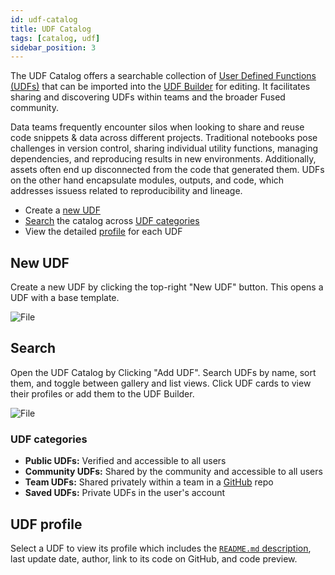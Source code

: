 ```yaml
---
id: udf-catalog
title: UDF Catalog
tags: [catalog, udf]
sidebar_position: 3
---
```




The UDF Catalog offers a searchable collection of [User Defined Functions (UDFs)](/core-concepts/why/) that can be imported into the [UDF Builder](/workbench/udf-builder/) for editing. It facilitates sharing and discovering UDFs within teams and the broader Fused community.

Data teams frequently encounter silos when looking to share and reuse code snippets & data across different projects. Traditional notebooks pose challenges in version control, sharing individual utility functions, managing dependencies, and reproducing results in new environments. Additionally, assets often end up disconnected from the code that generated them. UDFs on the other hand encapsulate modules, outputs, and code, which addresses issuess related to reproducibility and lineage.


- Create a [new UDF](/workbench/udf-catalog/#new-udf)
- [Search](/workbench/udf-catalog/#search) the catalog across [UDF categories](/workbench/udf-catalog/#udf-categories)
- View the detailed [profile](/workbench/udf-catalog/#udf-profile) for each UDF




<ReactPlayer className="video__player" playing={true} muted={true} controls height="100%" url="https://fused-magic.s3.us-west-2.amazonaws.com/workbench-walkthrough-videos/docs_catalog.mp4" width="100%" />



## New UDF

Create a new UDF by clicking the top-right "New UDF" button. This opens a UDF with a base template.


<div style={{textAlign: 'center'}}>
<img src={ImgFe4} alt="File" style={{width: 600}} />
</div>



## Search


Open the UDF Catalog by Clicking "Add UDF". Search UDFs by name, sort them, and toggle between gallery and list views. Click UDF cards to view their profiles or add them to the UDF Builder.



<div style={{textAlign: 'center'}}>
<img src={ImgFe5} alt="File" style={{width: "50%"}} />
</div>





### UDF categories

- **Public UDFs:** Verified and accessible to all users
- **Community UDFs:** Shared by the community and accessible to all users
- **Team UDFs:** Shared privately within a team in a [GitHub](/core-concepts/content-management/git/) repo
- **Saved UDFs:** Private UDFs in the user's account


## UDF profile

Select a UDF to view its profile which includes the [`README.md` description](/workbench/udf-builder/code-editor/#description), last update date, author, link to its code on GitHub, and code preview.
